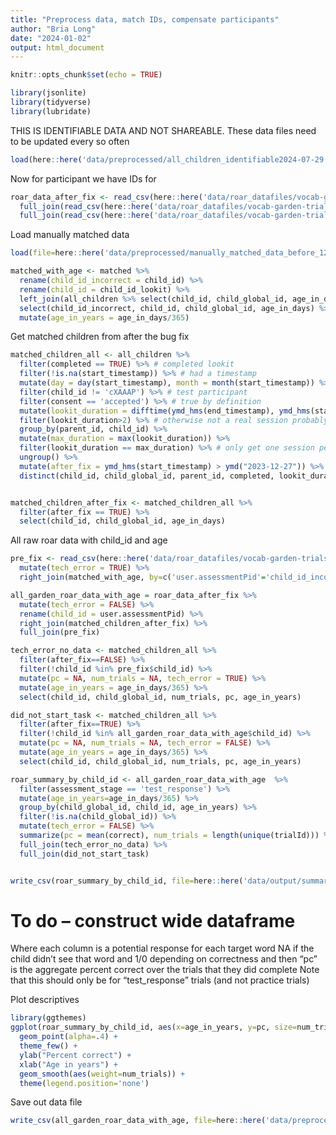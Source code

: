 ```yaml
---
title: "Preprocess data, match IDs, compensate participants"
author: "Bria Long"
date: "2024-01-02"
output: html_document
---
```


```r
knitr::opts_chunk$set(echo = TRUE)
```

```r
library(jsonlite)
library(tidyverse)
library(lubridate)
```

THIS IS IDENTIFIABLE DATA AND NOT SHAREABLE.
These data files need to be updated every so often
```r
load(here::here('data/preprocessed/all_children_identifiable2024-07-29.RData'))
```

Now for participant we have IDs for
```r
roar_data_after_fix <- read_csv(here::here('data/roar_datafiles/vocab-garden-trials-04262024-v2.csv')) %>%
  full_join(read_csv(here::here('data/roar_datafiles/vocab-garden-trials-04262024-v1.csv'))) %>%
  full_join(read_csv(here::here('data/roar_datafiles/vocab-garden-trials-04262024-08262024.csv')))
```

Load manually matched data
```r
load(file=here::here('data/preprocessed/manually_matched_data_before_122823.RData'))

matched_with_age <- matched %>%
  rename(child_id_incorrect = child_id) %>%
  rename(child_id = child_id_lookit) %>%
  left_join(all_children %>% select(child_id, child_global_id, age_in_days)) %>% # add back age
  select(child_id_incorrect, child_id, child_global_id, age_in_days) %>%
  mutate(age_in_years = age_in_days/365)
```

Get matched children from after the bug fix 
```r
matched_children_all <- all_children %>%
  filter(completed == TRUE) %>% # completed lookit
  filter(!is.na(start_timestamp)) %>% # had a timestamp
  mutate(day = day(start_timestamp), month = month(start_timestamp)) %>%
  filter(child_id != 'cXAAAP') %>% # test participant
  filter(consent == 'accepted') %>% # true by definition
  mutate(lookit_duration = difftime(ymd_hms(end_timestamp), ymd_hms(start_timestamp), units='mins')) %>%
  filter(lookit_duration>2) %>% # otherwise not a real session probably
  group_by(parent_id, child_id) %>%
  mutate(max_duration = max(lookit_duration)) %>%
  filter(lookit_duration == max_duration) %>% # only get one session per child, sometimes they attempted twice
  ungroup() %>%
  mutate(after_fix = ymd_hms(start_timestamp) > ymd("2023-12-27")) %>%
  distinct(child_id, child_global_id, parent_id, completed, lookit_duration, start_timestamp, age_in_days, after_fix)  


matched_children_after_fix <- matched_children_all %>%
  filter(after_fix == TRUE) %>%
  select(child_id, child_global_id, age_in_days)


```


 

All raw roar data with child_id and age
```r
pre_fix <- read_csv(here::here('data/roar_datafiles/vocab-garden-trials-122723.csv')) %>%
  mutate(tech_error = TRUE) %>%
  right_join(matched_with_age, by=c('user.assessmentPid'='child_id_incorrect')) 

all_garden_roar_data_with_age = roar_data_after_fix %>%
  mutate(tech_error = FALSE) %>%
  rename(child_id = user.assessmentPid) %>%
  right_join(matched_children_after_fix) %>% 
  full_join(pre_fix) 

```



```r
tech_error_no_data <- matched_children_all %>% 
  filter(after_fix==FALSE) %>%
  filter(!child_id %in% pre_fix$child_id) %>%
  mutate(pc = NA, num_trials = NA, tech_error = TRUE) %>%
  mutate(age_in_years = age_in_days/365) %>%
  select(child_id, child_global_id, num_trials, pc, age_in_years)

did_not_start_task <- matched_children_all %>% 
  filter(after_fix==TRUE) %>%
  filter(!child_id %in% all_garden_roar_data_with_age$child_id) %>%
  mutate(pc = NA, num_trials = NA, tech_error = FALSE) %>%
  mutate(age_in_years = age_in_days/365) %>%
  select(child_id, child_global_id, num_trials, pc, age_in_years)

roar_summary_by_child_id <- all_garden_roar_data_with_age  %>%
  filter(assessment_stage == 'test_response') %>%
  mutate(age_in_years=age_in_days/365) %>%
  group_by(child_global_id, child_id, age_in_years) %>%
  filter(!is.na(child_global_id)) %>%
  mutate(tech_error = FALSE) %>%
  summarize(pc = mean(correct), num_trials = length(unique(trialId))) %>%
  full_join(tech_error_no_data) %>%
  full_join(did_not_start_task) 


write_csv(roar_summary_by_child_id, file=here::here('data/output/summary_by_child_id.csv'))
```


# To do -- construct wide dataframe
Where each column is a potential response for each target word
NA if the child didn't see that word
and 1/0 depending on correctness
and then "pc" is the aggregate percent correct over the trials that they did complete
Note that this should only be for "test_response" trials (and not practice trials)

Plot descriptives
```r
library(ggthemes)
ggplot(roar_summary_by_child_id, aes(x=age_in_years, y=pc, size=num_trials)) +
  geom_point(alpha=.4) +
  theme_few() +
  ylab("Percent correct") +
  xlab("Age in years") +
  geom_smooth(aes(weight=num_trials)) +
  theme(legend.position='none')
```

Save out data file
```r
write_csv(all_garden_roar_data_with_age, file=here::here('data/preprocessed/all_garden_roar_data_with_age.csv'))
```



